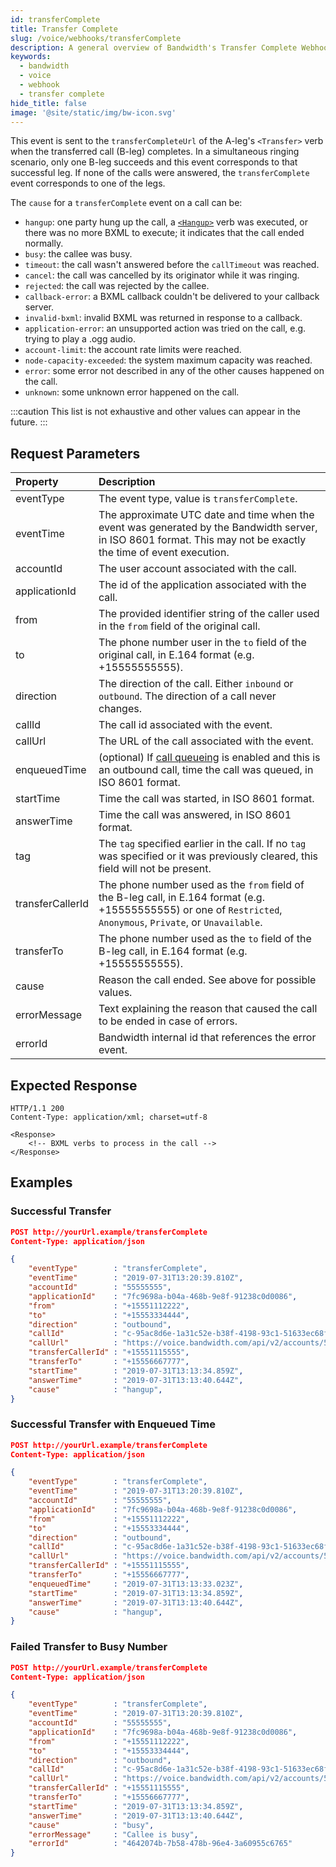```yaml
---
id: transferComplete
title: Transfer Complete
slug: /voice/webhooks/transferComplete
description: A general overview of Bandwidth's Transfer Complete Webhook
keywords:
  - bandwidth
  - voice
  - webhook
  - transfer complete
hide_title: false
image: '@site/static/img/bw-icon.svg'
---
```



This event is sent to the `transferCompleteUrl` of the A-leg's `<Transfer>` verb when the transferred call (B-leg) completes. In a simultaneous ringing scenario, only one B-leg succeeds and this event corresponds to that successful leg. If none of the calls were answered, the `transferComplete` event corresponds to one of the legs.

The `cause` for a `transferComplete` event on a call can be:
  - `hangup`: one party hung up the call, a [`<Hangup>`](/docs/voice/bxml/hangup/) verb was executed, or there was no more BXML to execute; it indicates that the call ended normally.
  - `busy`: the callee was busy.
  - `timeout`: the call wasn't answered before the `callTimeout` was reached.
  - `cancel`: the call was cancelled by its originator while it was ringing.
  - `rejected`: the call was rejected by the callee.
  - `callback-error`: a BXML callback couldn't be delivered to your callback server.
  - `invalid-bxml`: invalid BXML was returned in response to a callback.
  - `application-error`: an unsupported action was tried on the call, e.g. trying to play a .ogg audio.
  - `account-limit`: the account rate limits were reached.
  - `node-capacity-exceeded`: the system maximum capacity was reached.
  - `error`: some error not described in any of the other causes happened on the call.
  - `unknown`: some unknown error happened on the call.

:::caution
This list is not exhaustive and other values can appear in the future.
:::

## Request Parameters

| Property          | Description |
|:------------------|:------------|
| eventType         | The event type, value is `transferComplete`. |
| eventTime         | The approximate UTC date and time when the event was generated by the Bandwidth server, in ISO 8601 format. This may not be exactly the time of event execution. |
| accountId         | The user account associated with the call. |
| applicationId     | The id of the application associated with the call. |
| from              | The provided identifier string of the caller used in the `from` field of the original call. |
| to                | The phone number user in the `to` field of the original call, in E.164 format (e.g. +15555555555). |
| direction         | The direction of the call. Either `inbound` or `outbound`. The direction of a call never changes. |
| callId            | The call id associated with the event. |
| callUrl           | The URL of the call associated with the event. |
| enqueuedTime      | (optional) If [call queueing](/apis/voice#operation/createCall/) is enabled and this is an outbound call, time the call was queued, in ISO 8601 format. |
| startTime         | Time the call was started, in ISO 8601 format. |
| answerTime        | Time the call was answered, in ISO 8601 format. |
| tag               | The `tag` specified earlier in the call. If no `tag` was specified or it was previously cleared, this field will not be present. |
| transferCallerId  | The phone number used as the `from` field of the B-leg call, in E.164 format (e.g. +15555555555) or one of `Restricted`, `Anonymous`, `Private`, or `Unavailable`. |
| transferTo        | The phone number used as the `to` field of the B-leg call, in E.164 format (e.g. +15555555555). |
| cause             | Reason the call ended. See above for possible values. |
| errorMessage      | Text explaining the reason that caused the call to be ended in case of errors. |
| errorId           | Bandwidth internal id that references the error event. |

## Expected Response

```http
HTTP/1.1 200
Content-Type: application/xml; charset=utf-8

<Response>
    <!-- BXML verbs to process in the call -->
</Response>
```

## Examples

### Successful Transfer

```json
POST http://yourUrl.example/transferComplete
Content-Type: application/json

{
	"eventType"        : "transferComplete",
	"eventTime"        : "2019-07-31T13:20:39.810Z",
	"accountId"        : "55555555",
	"applicationId"    : "7fc9698a-b04a-468b-9e8f-91238c0d0086",
	"from"             : "+15551112222",
	"to"               : "+15553334444",
	"direction"        : "outbound",
	"callId"           : "c-95ac8d6e-1a31c52e-b38f-4198-93c1-51633ec68f8d",
	"callUrl"          : "https://voice.bandwidth.com/api/v2/accounts/55555555/calls/c-95ac8d6e-1a31c52e-b38f-4198-93c1-51633ec68f8d",
	"transferCallerId" : "+15551115555",
	"transferTo"       : "+15556667777",
	"startTime"        : "2019-07-31T13:13:34.859Z",
	"answerTime"       : "2019-07-31T13:13:40.644Z",
	"cause"            : "hangup",
}
```

### Successful Transfer with Enqueued Time

```json
POST http://yourUrl.example/transferComplete
Content-Type: application/json

{
	"eventType"        : "transferComplete",
	"eventTime"        : "2019-07-31T13:20:39.810Z",
	"accountId"        : "55555555",
	"applicationId"    : "7fc9698a-b04a-468b-9e8f-91238c0d0086",
	"from"             : "+15551112222",
	"to"               : "+15553334444",
	"direction"        : "outbound",
	"callId"           : "c-95ac8d6e-1a31c52e-b38f-4198-93c1-51633ec68f8d",
	"callUrl"          : "https://voice.bandwidth.com/api/v2/accounts/55555555/calls/c-95ac8d6e-1a31c52e-b38f-4198-93c1-51633ec68f8d",
	"transferCallerId" : "+15551115555",
	"transferTo"       : "+15556667777",
	"enqueuedTime"     : "2019-07-31T13:13:33.023Z",
	"startTime"        : "2019-07-31T13:13:34.859Z",
	"answerTime"       : "2019-07-31T13:13:40.644Z",
	"cause"            : "hangup",
}
```

### Failed Transfer to Busy Number

```json
POST http://yourUrl.example/transferComplete
Content-Type: application/json

{
	"eventType"        : "transferComplete",
	"eventTime"        : "2019-07-31T13:20:39.810Z",
	"accountId"        : "55555555",
	"applicationId"    : "7fc9698a-b04a-468b-9e8f-91238c0d0086",
	"from"             : "+15551112222",
	"to"               : "+15553334444",
	"direction"        : "outbound",
	"callId"           : "c-95ac8d6e-1a31c52e-b38f-4198-93c1-51633ec68f8d",
	"callUrl"          : "https://voice.bandwidth.com/api/v2/accounts/55555555/calls/c-95ac8d6e-1a31c52e-b38f-4198-93c1-51633ec68f8d",
	"transferCallerId" : "+15551115555",
	"transferTo"       : "+15556667777",
	"startTime"        : "2019-07-31T13:13:34.859Z",
	"answerTime"       : "2019-07-31T13:13:40.644Z",
	"cause"            : "busy",
	"errorMessage"     : "Callee is busy",
	"errorId"          : "4642074b-7b58-478b-96e4-3a60955c6765"
}
```
